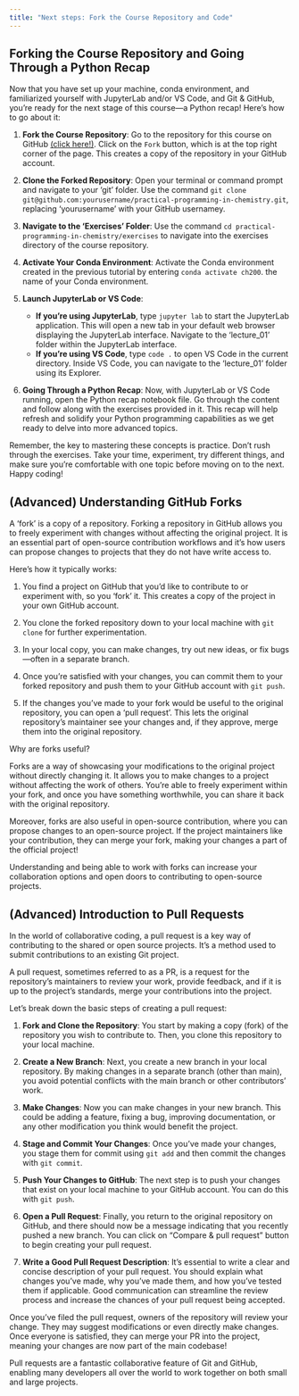 ```yaml
---
title: "Next steps: Fork the Course Repository and Code"
---
```


## Forking the Course Repository and Going Through a Python Recap

Now that you have set up your machine, conda environment, and familiarized yourself with JupyterLab and/or VS Code, and Git & GitHub, you're ready for the next stage of this course—a Python recap! Here's how to go about it:

1. **Fork the Course Repository**: Go to the repository for this course on GitHub [(click here!)](https://github.com/schwallergroup/practical-programming-in-chemistry). Click on the `Fork` button, which is at the top right corner of the page. This creates a copy of the repository in your GitHub account.

2. **Clone the Forked Repository**: Open your terminal or command prompt and navigate to your 'git' folder. Use the command `git clone git@github.com:yourusername/practical-programming-in-chemistry.git`, replacing 'yourusername' with your GitHub usernamey.

3. **Navigate to the 'Exercises' Folder**: Use the command `cd practical-programming-in-chemistry/exercises` to navigate into the exercises directory of the course repository.

4. **Activate Your Conda Environment**: Activate the Conda environment created in the previous tutorial by entering `conda activate ch200`. the name of your Conda environment.

5. **Launch JupyterLab or VS Code**: 
   - **If you're using JupyterLab**, type `jupyter lab` to start the JupyterLab application. This will open a new tab in your default web browser displaying the JupyterLab interface. Navigate to the 'lecture_01' folder within the JupyterLab interface. 
   - **If you're using VS Code**, type `code .` to open VS Code in the current directory. Inside VS Code, you can navigate to the 'lecture_01' folder using its Explorer.

6. **Going Through a Python Recap**: Now, with JupyterLab or VS Code running, open the Python recap notebook file. Go through the content and follow along with the exercises provided in it. This recap will help refresh and solidify your Python programming capabilities as we get ready to delve into more advanced topics.

Remember, the key to mastering these concepts is practice. Don't rush through the exercises. Take your time, experiment, try different things, and make sure you're comfortable with one topic before moving on to the next. Happy coding!

## (Advanced) Understanding GitHub Forks

A 'fork' is a copy of a repository. Forking a repository in GitHub allows you to freely experiment with changes without affecting the original project. It is an essential part of open-source contribution workflows and it's how users can propose changes to projects that they do not have write access to.

Here's how it typically works:

1. You find a project on GitHub that you'd like to contribute to or experiment with, so you 'fork' it. This creates a copy of the project in your own GitHub account.

2. You clone the forked repository down to your local machine with `git clone` for further experimentation.

3. In your local copy, you can make changes, try out new ideas, or fix bugs—often in a separate branch.

4. Once you're satisfied with your changes, you can commit them to your forked repository and push them to your GitHub account with `git push`.

5. If the changes you've made to your fork would be useful to the original repository, you can open a 'pull request'. This lets the original repository's maintainer see your changes and, if they approve, merge them into the original repository.

Why are forks useful?

Forks are a way of showcasing your modifications to the original project without directly changing it. It allows you to make changes to a project without affecting the work of others. You're able to freely experiment within your fork, and once you have something worthwhile, you can share it back with the original repository.

Moreover, forks are also useful in open-source contribution, where you can propose changes to an open-source project. If the project maintainers like your contribution, they can merge your fork, making your changes a part of the official project!

Understanding and being able to work with forks can increase your collaboration options and open doors to contributing to open-source projects.

## (Advanced) Introduction to Pull Requests

In the world of collaborative coding, a pull request is a key way of contributing to the shared or open source projects. It's a method used to submit contributions to an existing Git project. 

A pull request, sometimes referred to as a PR, is a request for the repository's maintainers to review your work, provide feedback, and if it is up to the project's standards, merge your contributions into the project.

Let's break down the basic steps of creating a pull request:

1. **Fork and Clone the Repository**: You start by making a copy (fork) of the repository you wish to contribute to. Then, you clone this repository to your local machine.

2. **Create a New Branch**: Next, you create a new branch in your local repository. By making changes in a separate branch (other than main), you avoid potential conflicts with the main branch or other contributors' work.

3. **Make Changes**: Now you can make changes in your new branch. This could be adding a feature, fixing a bug, improving documentation, or any other modification you think would benefit the project.

4. **Stage and Commit Your Changes**: Once you've made your changes, you stage them for commit using `git add` and then commit the changes with `git commit`.

5. **Push Your Changes to GitHub**: The next step is to push your changes that exist on your local machine to your GitHub account. You can do this with `git push`.

6. **Open a Pull Request**: Finally, you return to the original repository on GitHub, and there should now be a message indicating that you recently pushed a new branch. You can click on "Compare & pull request" button to begin creating your pull request.

7. **Write a Good Pull Request Description**: It's essential to write a clear and concise description of your pull request. You should explain what changes you've made, why you've made them, and how you've tested them if applicable. Good communication can streamline the review process and increase the chances of your pull request being accepted.

Once you've filed the pull request, owners of the repository will review your change. They may suggest modifications or even directly make changes. Once everyone is satisfied, they can merge your PR into the project, meaning your changes are now part of the main codebase!

Pull requests are a fantastic collaborative feature of Git and GitHub, enabling many developers all over the world to work together on both small and large projects.